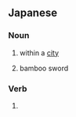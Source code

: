 ==Japanese==

===Noun===
{{ja-noun}}

# {{ja-def|市内}} within a [[city]]
# {{ja-def|竹刀}} bamboo sword

===Verb===
{{ja-verb form}}

# {{inflection of|ja|する||negative}}